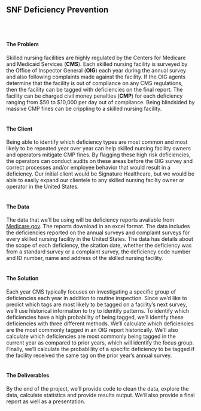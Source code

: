 ## SNF Deficiency Prevention
<br><br>

#### The Problem
  Skilled nursing facilities are highly regulated by the Centers for Medicare and Medicaid Services (**CMS**).  Each skilled nursing facility is surveyed by the Office of Inspector General (**OIG**) each year during the annual survey and also following complaints made against the facility.  If the OIG agents determine that the facility is out of compliance on any CMS regulations, then the facility can be tagged with deficiencies on the final report.  The facility can be charged civil money penalties (**CMP**) for each deficiency ranging from $50 to $10,000 per day out of compliance.  Being blindsided by massive CMP fines can be crippling to a skilled nursing facility.
<br><br>

#### The Client
  Being able to identify which deficiency types are most common and most likely to be repeated year over year can help skilled nursing facility owners and operators mitigate CMP fines.  By flagging these high risk deficiencies, the operators can conduct audits on these areas before the OIG survey and correct processes and/or employee behavior that would result in a deficiency.   Our initial client would be Signature Healthcare, but we would be able to easily expand our clientele to any skilled nursing facilty owner or operator in the United States.
<br><br>

#### The Data
  The data that we'll be using will be deficiency reports available from [Medicare.gov](https://data.medicare.gov/data/nursing-home-compare).  The reports download in an excel format.  The data includes the deficiencies reported on the annual surveys and complaint surveys for every skilled nursing facility in the United States.  The data has details about the scope of each deficiency, the sitation date, whether the deficiency was from a standard survey or a complaint survey, the deficiency code number and ID number, name and address of the skilled nursing facility.
<br><br>

#### The Solution  
  Each year CMS typically focuses on investigating a specific group of deficiencies each year in addition to routine inspection.  Since we'd like to predict which tags are most likely to be tagged on a facility's next survey, we'll use historical information to try to identify patterns.  To identify which deficiencies have a high probability of being tagged, we'll identify these deficiencies with three different methods. We'll calculate which deficiencies are the most commonly tagged in an OIG report historically.  We'll also calculate which deficiencies are most commonly being tagged in the current year as compared to prior years, which will identify the focus group.  Finally, we'll calculate the probablility of a specific deficiency to be tagged if the facility received the same tag on the prior year's annual survey.
<br><br>

#### The Deliverables
  By the end of the project, we'll provide code to clean the data, explore the data, calculate statistics and provide results output.  We'll also provide a final report as well as a presentation.